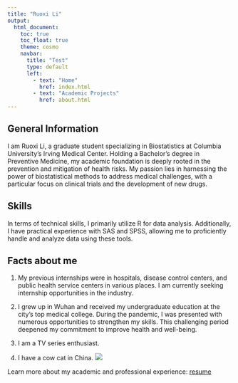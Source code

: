 ```yaml
---
title: "Ruoxi Li"
output: 
  html_document:
    toc: true
    toc_float: true
    theme: cosmo
    navbar:
      title: "Test"
      type: default
      left:
        - text: "Home"
          href: index.html
        - text: "Academic Projects"
          href: about.html
---
```


## General Information

I am Ruoxi Li, a graduate student specializing in Biostatistics at Columbia University's Irving Medical Center. Holding a Bachelor's degree in Preventive Medicine, my academic foundation is deeply rooted in the prevention and mitigation of health risks. My passion lies in harnessing the power of biostatistical methods to address medical challenges, with a particular focus on clinical trials and the development of new drugs.

## Skills

In terms of technical skills, I primarily utilize R for data analysis. Additionally, I have practical experience with SAS and SPSS, allowing me to proficiently handle and analyze data using these tools.

## Facts about me

1. My previous internships were in hospitals, disease control centers, and public health service centers in various places. I am currently seeking internship opportunities in the industry.

2. I grew up in Wuhan and received my undergraduate education at the city's top medical college. During the pandemic, I was presented with numerous opportunities to strengthen my skills. This challenging period deepened my commitment to improve health and well-being.

3. I am a TV series enthusiast.

4. I have a cow cat in China.
![](kitty.jpg)

Learn more about my academic and professional experience: [resume](About-me.html)
